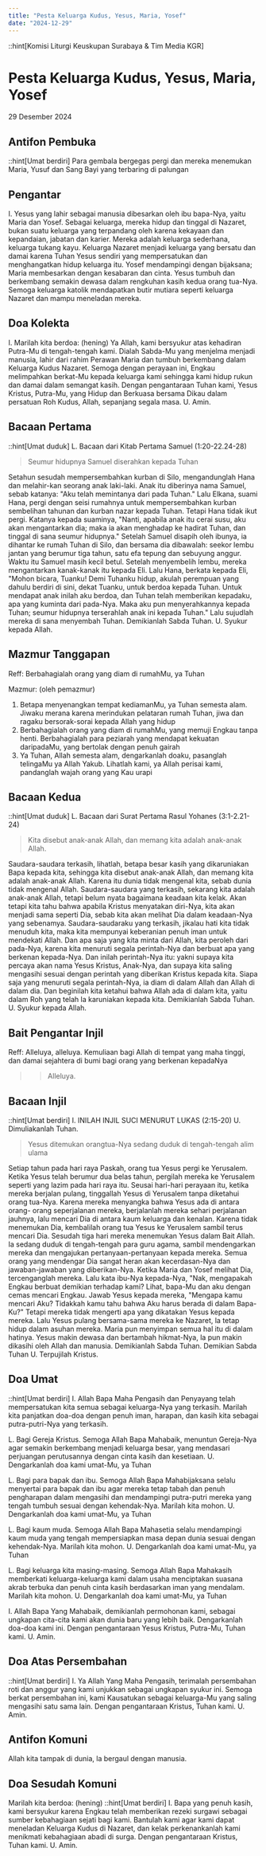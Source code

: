 ```yaml
---
title: "Pesta Keluarga Kudus, Yesus, Maria, Yosef"
date: "2024-12-29"
---
```


::hint[Komisi Liturgi Keuskupan Surabaya & Tim Media KGR]
# Pesta Keluarga Kudus, Yesus, Maria, Yosef
29 Desember 2024

## Antifon Pembuka
::hint[Umat berdiri]
Para gembala bergegas pergi dan mereka menemukan Maria, Yusuf dan Sang Bayi 
yang terbaring di palungan

## Pengantar
I. Yesus yang lahir sebagai manusia dibesarkan oleh ibu bapa-Nya, yaitu Maria dan Yosef. Sebagai keluarga, mereka hidup dan tinggal di Nazaret, bukan suatu keluarga yang terpandang oleh karena kekayaan dan kepandaian, jabatan dan karier. Mereka adalah keluarga sederhana, keluarga tukang kayu. Keluarga Nazaret menjadi keluarga yang bersatu dan damai karena Tuhan Yesus sendiri yang mempersatukan dan menghangatkan hidup keluarga itu. Yosef mendampingi dengan bijaksana; Maria membesarkan dengan kesabaran dan cinta. Yesus tumbuh dan berkembang semakin dewasa dalam rengkuhan kasih kedua orang tua-Nya. Semoga keluarga katolik mendapatkan butir mutiara seperti keluarga Nazaret dan mampu meneladan mereka.

## Doa Kolekta
I. Marilah kita berdoa: (hening)
Ya Allah, kami bersyukur atas kehadiran Putra-Mu di tengah-tengah kami. Dialah Sabda-Mu yang menjelma menjadi manusia, lahir dari rahim Perawan Maria dan tumbuh berkembang dalam Keluarga Kudus Nazaret. Semoga dengan perayaan ini, Engkau melimpahkan berkat-Mu kepada keluarga kami sehingga kami hidup rukun dan damai dalam semangat kasih. Dengan pengantaraan Tuhan kami, Yesus Kristus, Putra-Mu, yang Hidup dan Berkuasa bersama Dikau dalam persatuan Roh Kudus, Allah, sepanjang segala masa. 
U. Amin.

## Bacaan Pertama
::hint[Umat duduk]
L. Bacaan dari Kitab Pertama Samuel (1:20-22.24-28)    
>  Seumur hidupnya Samuel diserahkan kepada Tuhan

Setahun sesudah mempersembahkan kurban di Silo, mengandunglah Hana dan melahir-kan seorang anak laki-laki. Anak itu diberinya nama Samuel, sebab katanya: "Aku telah memintanya dari pada Tuhan." Lalu Elkana, suami Hana, pergi dengan seisi rumahnya untuk mempersembahkan kurban sembelihan tahunan dan kurban nazar kepada Tuhan. Tetapi Hana tidak ikut pergi. Katanya kepada suaminya, "Nanti, apabila anak itu cerai susu, aku akan mengantarkan dia; maka ia akan menghadap ke hadirat Tuhan, dan tinggal di sana seumur hidupnya." Setelah Samuel disapih oleh ibunya, ia dihantar ke rumah Tuhan di Silo, dan bersama dia dibawalah: seekor lembu jantan yang berumur tiga tahun, satu efa tepung dan sebuyung anggur. Waktu itu Samuel masih kecil betul. Setelah menyembelih lembu, mereka mengantarkan kanak-kanak itu kepada Eli. Lalu Hana, berkata kepada Eli, "Mohon bicara, Tuanku! Demi Tuhanku hidup, akulah perempuan yang dahulu berdiri di sini, dekat Tuanku, untuk berdoa kepada Tuhan. Untuk mendapat anak inilah aku berdoa, dan Tuhan telah memberikan kepadaku, apa yang kuminta dari pada-Nya. Maka aku pun menyerahkannya kepada Tuhan; seumur hidupnya terserahlah anak ini kepada Tuhan." Lalu sujudlah mereka di sana menyembah Tuhan. 
Demikianlah Sabda Tuhan. 
U. Syukur kepada Allah.

## Mazmur Tanggapan
Reff: Berbahagialah orang yang diam di rumahMu, ya Tuhan

Mazmur: (oleh pemazmur)
1. Betapa menyenangkan tempat kediamanMu, ya Tuhan semesta alam. Jiwaku merana karena merindukan pelataran rumah Tuhan, jiwa dan ragaku bersorak-sorai kepada Allah yang hidup
2. Berbahagialah orang yang diam di rumahMu, yang memuji Engkau tanpa henti. Berbahagialah para peziarah yang mendapat kekuatan daripadaMu, yang bertolak dengan penuh gairah
3. Ya Tuhan, Allah semesta alam, dengarkanlah doaku, pasanglah telingaMu ya Allah Yakub. Lihatlah kami, ya Allah perisai kami, pandanglah wajah orang yang Kau urapi


## Bacaan Kedua
::hint[Umat duduk]
L. Bacaan dari Surat Pertama Rasul Yohanes (3:1-2.21-24) 
> Kita disebut anak-anak Allah, dan memang kita adalah anak-anak Allah.

Saudara-saudara terkasih, lihatlah, betapa besar kasih yang dikaruniakan Bapa kepada kita, sehingga kita disebut anak-anak Allah, dan memang kita adalah anak-anak Allah. Karena itu dunia tidak mengenal kita, sebab dunia tidak mengenal Allah. Saudara-saudara yang terkasih, sekarang kita adalah anak-anak Allah, tetapi belum nyata bagaimana keadaan kita kelak. Akan tetapi kita tahu bahwa apabila Kristus menyatakan diri-Nya, kita akan menjadi sama seperti Dia, sebab kita akan melihat Dia dalam keadaan-Nya yang sebenamya. Saudara-saudaraku yang terkasih, jikalau hati kita tidak menuduh kita, maka kita mempunyai keberanian penuh iman untuk mendekati Allah. Dan apa saja yang kita minta dari Allah, kita peroleh dari pada-Nya, karena kita menuruti segala perintah-Nya dan berbuat apa yang berkenan kepada-Nya. Dan inilah perintah-Nya itu: yakni supaya kita percaya akan nama Yesus Kristus, Anak-Nya, dan supaya kita saling mengasihi sesuai dengan perintah yang diberikan Kristus kepada kita. Siapa saja yang menuruti segala perintah-Nya, ia diam di dalam Allah dan Allah di dalam dia. Dan beginilah kita ketahui bahwa Allah ada di dalam kita, yaitu dalam Roh yang telah la karuniakan kepada kita. Demikianlah Sabda Tuhan. 
U. Syukur kepada Allah.

## Bait Pengantar Injil
Reff: Alleluya, alleluya.
Kemuliaan bagi Allah di tempat yang maha tinggi, dan damai sejahtera di bumi bagi orang yang berkenan kepadaNya
>> Alleluya.

## Bacaan Injil
::hint[Umat berdiri]
I. INILAH INJIL SUCI MENURUT LUKAS (2:15-20)
U. Dimuliakanlah Tuhan.
> Yesus ditemukan orangtua-Nya sedang duduk di tengah-tengah alim ulama

Setiap tahun pada hari raya Paskah, orang tua Yesus pergi ke Yerusalem. Ketika Yesus telah berumur dua belas tahun, pergilah mereka ke Yerusalem seperti yang lazim pada hari raya itu. Seusai hari-hari perayaan itu, ketika mereka berjalan pulang, tinggallah Yesus di Yerusalem tanpa diketahui orang tua-Nya. Karena mereka menyangka bahwa Yesus ada di antara orang- orang seperjalanan mereka, berjalanlah mereka sehari perjalanan jauhnya, lalu mencari Dia di antara kaum keluarga dan kenalan. Karena tidak menemukan Dia, kembalilah orang tua Yesus ke Yerusalem sambil terus mencari Dia. Sesudah tiga hari mereka menemukan Yesus dalam Bait Allah. Ia sedang duduk di tengah-tengah para guru agama, sambil mendengarkan mereka dan mengajukan pertanyaan-pertanyaan kepada mereka. Semua orang yang mendengar Dia sangat heran akan kecerdasan-Nya dan jawaban-jawaban yang diberikan-Nya. Ketika Maria dan Yosef melihat Dia, tercenganglah mereka. Lalu kata ibu-Nya kepada-Nya, "Nak, mengapakah Engkau berbuat demikian terhadap kami? Lihat, bapa-Mu dan aku dengan cemas mencari Engkau. Jawab Yesus kepada mereka, "Mengapa kamu mencari Aku? Tidakkah kamu tahu bahwa Aku harus berada di dalam Bapa-Ku?" Tetapi mereka tidak mengerti apa yang dikatakan Yesus kepada mereka. Lalu Yesus pulang bersama-sama mereka ke Nazaret, la tetap hidup dalam asuhan mereka. Maria pun menyimpan semua hal itu di dalam hatinya. Yesus makin dewasa dan bertambah hikmat-Nya, la pun makin dikasihi oleh Allah dan manusia. Demikianlah Sabda Tuhan. 
Demikian Sabda Tuhan
U. Terpujilah Kristus.

## Doa Umat
::hint[Umat berdiri]
I. Allah Bapa Maha Pengasih dan Penyayang telah mempersatukan kita semua sebagai keluarga-Nya yang terkasih. Marilah kita panjatkan doa-doa dengan penuh iman, harapan, dan kasih kita sebagai putra-putri-Nya yang terkasih. 

L. Bagi Gereja Kristus. Semoga Allah Bapa Mahabaik, menuntun Gereja-Nya agar semakin berkembang menjadi keluarga besar, yang mendasari perjuangan perutusannya dengan cinta kasih dan kesetiaan. 
U. Dengarkanlah doa kami umat-Mu, ya Tuhan

L. Bagi para bapak dan ibu. Semoga Allah Bapa Mahabijaksana selalu menyertai para bapak dan ibu agar mereka tetap tabah dan penuh pengharapan dalam mengasihi dan mendampingi putra-putri mereka yang tengah tumbuh sesuai dengan kehendak-Nya. Marilah kita mohon. 
U. Dengarkanlah doa kami umat-Mu, ya Tuhan

L. Bagi kaum muda. Semoga Allah Bapa Mahasetia selalu mendampingi kaum muda yang tengah mempersiapkan masa depan dunia sesuai dengan kehendak-Nya. Marilah kita mohon. 
U. Dengarkanlah doa kami umat-Mu, ya Tuhan

L. Bagi keluarga kita masing-masing. Semoga Allah Bapa Mahakasih memberkati keluarga-keluarga kami dalam usaha menciptakan suasana akrab terbuka dan penuh cinta kasih berdasarkan iman yang mendalam. Marilah kita mohon. 
U. Dengarkanlah doa kami umat-Mu, ya Tuhan

I. Allah Bapa Yang Mahabaik, demikianlah permohonan kami, sebagai ungkapan cita-cita kami akan dunia baru yang lebih baik. Dengarkanlah doa-doa kami ini. Dengan pengantaraan Yesus Kristus, Putra-Mu, Tuhan kami. 
U. Amin.

## Doa Atas Persembahan
::hint[Umat berdiri]
I. Ya Allah Yang Maha Pengasih, terimalah persembahan roti dan anggur yang kami unjukkan sebagai ungkapan syukur ini. Semoga berkat persembahan ini, kami Kausatukan sebagai keluarga-Mu yang saling mengasihi satu sama lain. Dengan pengantaraan Kristus, Tuhan kami. 
U. Amin.

## Antifon Komuni
Allah kita tampak di dunia, la bergaul dengan manusia. 


## Doa Sesudah Komuni
Marilah kita berdoa: (hening)
::hint[Umat berdiri]
I. Bapa yang penuh kasih, kami bersyukur karena Engkau telah memberikan rezeki surgawi sebagai sumber kebahagiaan sejati bagi kami. Bantulah kami agar kami dapat meneladan Keluarga Kudus di Nazaret, dan kelak perkenankanlah kami menikmati kebahagiaan abadi di surga. Dengan pengantaraan Kristus, Tuhan kami. 
U. Amin.
